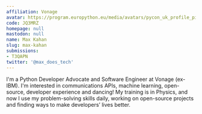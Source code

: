 ```yaml
---
affiliation: Vonage
avatar: https://program.europython.eu/media/avatars/pycon_uk_profile_pic_under_10mb_IHYslfb.png
code: JQ3MRZ
homepage: null
mastodon: null
name: Max Kahan
slug: max-kahan
submissions:
- T3QAPN
twitter: '@max_does_tech'
---
```


I'm a Python Developer Advocate and Software Engineer at Vonage (ex-IBM). I'm interested in communications APIs, machine learning, open-source, developer experience and dancing! My training is in Physics, and now I use my problem-solving skills daily, working on open-source projects and finding ways to make developers’ lives better.
